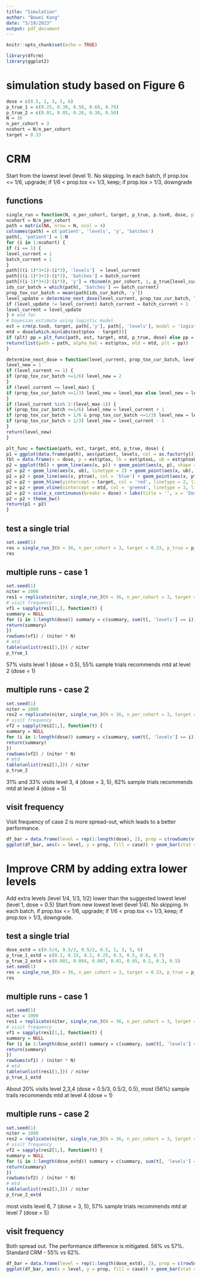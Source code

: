 ```yaml
---
title: "Simulation"
author: "Bowei Kang"
date: "5/19/2023"
output: pdf_document
---
```


```r
knitr::opts_chunk$set(echo = TRUE)
```

```r
library(dfcrm)
library(ggplot2)
```

# simulation study based on Figure 6

```r
dose = c(0.5, 1, 3, 5, 6)
p_true_1 = c(0.25, 0.30, 0.50, 0.60, 0.70)
p_true_2 = c(0.01, 0.05, 0.20, 0.30, 0.50)
N = 36
n_per_cohort = 3
ncohort = N/n_per_cohort
target = 0.33
```

# CRM 

Start from the lowest level (level 1). No skipping. 
In each batch, if prop.tox <= 1/6, upgrade; if 1/6 < prop.tox <= 1/3, keep; if prop.tox > 1/3, downgrade

## functions

```r
single_run = function(N, n_per_cohort, target, p_true, p.tox0, dose, plt = F) {
ncohort = N/n_per_cohort
path = matrix(NA, nrow = N, ncol = 4)
colnames(path) = c('patient', 'levels', 'y', 'batches')
path[, 'patient'] = 1:N
for (i in 1:ncohort) {
if (i == 1) {
level_current = 1
batch_current = 1
}
path[((i-1)*3+1):(i*3), 'levels']  = level_current
path[((i-1)*3+1):(i*3), 'batches'] = batch_current
path[((i-1)*3+1):(i*3), 'y'] = rbinom(n_per_cohort, 1, p_true[level_current])
ids_cur_batch = which(path[, 'batches'] == batch_current)
prop_tox_cur_batch = mean(path[ids_cur_batch, 'y'])
level_update = determine_next_dose(level_current, prop_tox_cur_batch, length(p_true))
if (level_update != level_current) batch_current = batch_current + 1
level_current = level_update
} # end for
# bayesian estimate using logistic model
est = crm(p.tox0, target, path[,'y'], path[, 'levels'], model = 'logistic')
mtd = dose[which.min(abs(est$ptox - target))]
if (plt) pp = plt_func(path, est, target, mtd, p_true, dose) else pp = NULL
return(list(path = path, alpha_hat = est$ptox, mtd = mtd, plt = pp))
}

determine_next_dose = function(level_current, prop_tox_cur_batch, level_max) {
level_new = 1
if (level_current == 1) {
if (prop_tox_cur_batch <=1/6) level_new = 2 
}
if (level_current == level_max) {
if (prop_tox_cur_batch <=1/3) level_new = level_max else level_new = level_current - 1
}
if (level_current %in% 2:(level_max-1)) {
if (prop_tox_cur_batch <=1/6) level_new = level_current + 1
if (prop_tox_cur_batch > 1/6 & prop_tox_cur_batch <=1/3) level_new = level_current 
if (prop_tox_cur_batch > 1/3) level_new = level_current - 1
} 
return(level_new)
}

plt_func = function(path, est, target, mtd, p_true, dose) {
p1 = ggplot(data.frame(path), aes(patient, levels, col = as.factor(y))) + geom_point() + theme_bw() + ylim(0,length(dose) + 1) 
tbl = data.frame(x = dose, p = est$ptox, lb = est$ptoxL, ub = est$ptoxU, ptrue = p_true)
p2 = ggplot(tbl) + geom_line(aes(x, p)) + geom_point(aes(x, p), shape = 21, colour = "black", fill = "white", size = 2, stroke = 1) 
p2 = p2 + geom_line(aes(x, ub), linetype = 2) + geom_point(aes(x, ub), shape = 21, colour = "black", fill = "white", size = 2, stroke = 1) + geom_line(aes(x, lb), linetype = 2) + geom_point(aes(x, lb), shape = 21, colour = "black", fill = "white", size = 2, stroke = 1) 
p2 = p2 + geom_line(aes(x, ptrue), col = 'blue') + geom_point(aes(x, ptrue), shape = 22, colour = "blue", fill = "white", size = 2, stroke = 1) 
p2 = p2 + geom_hline(yintercept = target, col = 'red', linetype = 2, linewidth = 0.8) 
p2 = p2 + geom_vline(xintercept = mtd, col = 'green4', linetype = 3, linewidth = 1)
p2 = p2 + scale_x_continuous(breaks = dose) + labs(title = '', x = 'Dose', y = 'Probability of DLT')
p2 = p2 + theme_bw() 
return(p1 + p2)
}
```

## test a single trial

```r
set.seed(1)
res = single_run_3(N = 36, n_per_cohort = 3, target = 0.33, p_true = p_true_1, p.tox0 = p_true_1, dose = dose, plt = T)
res
```

## multiple runs - case 1

```r
set.seed(1)
niter = 1000
res1 = replicate(niter, single_run_3(N = 36, n_per_cohort = 3, target = 0.33, p_true = p_true_1, p.tox0 = p_true_1, dose = dose, plt = FALSE))
# visit frequency
vf1 = sapply(res1[1,], function(t) {
summary = NULL
for (i in 1:length(dose)) summary = c(summary, sum(t[, 'levels'] == i))
return(summary)
})
rowSums(vf1) / (niter * N)
# mtd
table(unlist(res1[3,])) / niter
p_true_1
```

57% visits level 1 (dose = 0.5), 55% sample trials recommends mtd at level 2 (dose = 1)

## multiple runs - case 2

```r
set.seed(1)
niter = 1000
res2 = replicate(niter, single_run_3(N = 36, n_per_cohort = 3, target = 0.33, p_true = p_true_2, p.tox0 = p_true_1, dose = dose, plt = FALSE))
# visit frequency
vf2 = sapply(res2[1,], function(t) {
summary = NULL
for (i in 1:length(dose)) summary = c(summary, sum(t[, 'levels'] == i))
return(summary)
})
rowSums(vf2) / (niter * N)
# mtd
table(unlist(res2[3,])) / niter
p_true_2
```

31% and 33% visits level 3, 4 (dose = 3, 5), 62% sample trials recommends mtd at level 4 (dose = 5)

## visit frequency

Visit frequency of case 2 is more spread-out, which leads to a better performance.

```r
df_bar = data.frame(level = rep(1:length(dose), 2), prop = c(rowSums(vf1), rowSums(vf2)) / (niter * N), case = rep(c('case1', 'case2'), c(length(dose), length(dose))))
ggplot(df_bar, aes(x = level, y = prop, fill = case)) + geom_bar(stat = "identity", position = position_dodge()) + theme_bw()
```


# Improve CRM by adding extra lower levels

Add extra levels (level 1/4, 1/3, 1/2) lower than the suggested lowest level (level 1, dose = 0.5)
Start from new lowest level (level 1/4). No skipping. 
In each batch, if prop.tox <= 1/6, upgrade; if 1/6 < prop.tox <= 1/3, keep; if prop.tox > 1/3, downgrade.

## test a single trial

```r
dose_extd = c(0.5/4, 0.5/3, 0.5/2, 0.5, 1, 3, 5, 6)
p_true_1_extd = c(0.1, 0.15, 0.2, 0.25, 0.3, 0.5, 0.6, 0.7)
p_true_2_extd = c(0.001, 0.004, 0.007, 0.01, 0.05, 0.2, 0.3, 0.5)
set.seed(1)
res = single_run_3(N = 36, n_per_cohort = 3, target = 0.33, p_true = p_true_1_extd, p.tox0 = p_true_1_extd, dose = dose_extd, plt = T)
res
```

## multiple runs - case 1

```r
set.seed(1)
niter = 1000
res1 = replicate(niter, single_run_3(N = 36, n_per_cohort = 3, target = 0.33, p_true = p_true_1_extd, p.tox0 = p_true_1_extd, dose = dose_extd, plt = FALSE))
# visit frequency
vf1 = sapply(res1[1,], function(t) {
summary = NULL
for (i in 1:length(dose_extd)) summary = c(summary, sum(t[, 'levels'] == i))
return(summary)
})
rowSums(vf1) / (niter * N)
# mtd
table(unlist(res1[3,])) / niter
p_true_1_extd
```

About 20% visits level 2,3,4 (dose = 0.5/3, 0.5/2, 0.5), most (56%) sample trails recommends mtd at level 4 (dose = 1)

## multiple runs - case 2

```r
set.seed(1)
niter = 1000
res2 = replicate(niter, single_run_3(N = 36, n_per_cohort = 3, target = 0.33, p_true = p_true_2_extd, p.tox0 = p_true_2_extd, dose = dose_extd, plt = FALSE))
# visit frequency
vf2 = sapply(res2[1,], function(t) {
summary = NULL
for (i in 1:length(dose_extd)) summary = c(summary, sum(t[, 'levels'] == i))
return(summary)
})
rowSums(vf2) / (niter * N)
# mtd
table(unlist(res2[3,])) / niter
p_true_2_extd
```

most visits level 6, 7 (dose = 3, 5), 57% sample trials recommends mtd at level 7 (dose = 5)

## visit frequency

Both spread out. The performance difference is mitigated. 56% vs 57%. Standard CRM - 55% vs 62%.

```r
df_bar = data.frame(level = rep(1:length(dose_extd), 2), prop = c(rowSums(vf1), rowSums(vf2)) / (niter * N), case = rep(c('case1', 'case2'), c(length(dose_extd), length(dose_extd))))
ggplot(df_bar, aes(x = level, y = prop, fill = case)) + geom_bar(stat = "identity", position = position_dodge()) + theme_bw()
```

